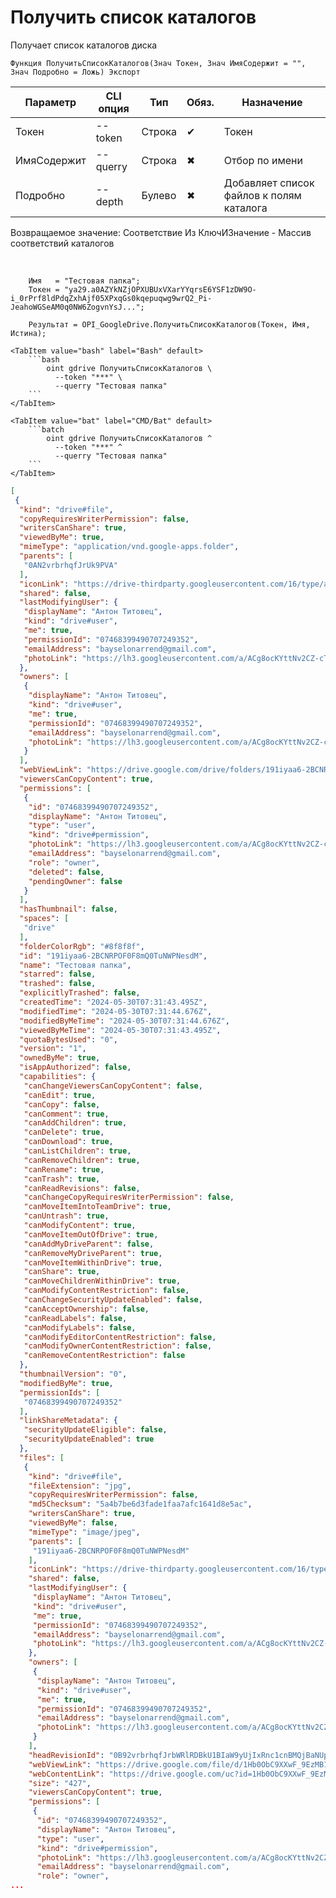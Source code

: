 ﻿---
sidebar_position: 2
---


# Получить список каталогов
 Получает список каталогов диска



`Функция ПолучитьСписокКаталогов(Знач Токен, Знач ИмяСодержит = "", Знач Подробно = Ложь) Экспорт`

  | Параметр | CLI опция | Тип | Обяз. | Назначение |
  |-|-|-|-|-|
  | Токен | --token | Строка | &#x2714; | Токен |
  | ИмяСодержит | --querry | Строка | &#x2716; | Отбор по имени |
  | Подробно | --depth | Булево | &#x2716; | Добавляет список файлов к полям каталога |

  
  Возвращаемое значение:   Соответствие Из КлючИЗначение - Массив соответствий каталогов

<br/>




```bsl title="Пример использования для 1С:Предприятие/OneScript"
    Имя   = "Тестовая папка";
    Токен = "ya29.a0AZYkNZjOPXUBUxVXarYYqrsE6YSF1zDW9O-i_0rPrf8ldPdqZxhAjf05XPxqGs0kqepuqwg9wrQ2_Pi-JeahoWGSeAM0q0NW6ZogvnYsJ...";

    Результат = OPI_GoogleDrive.ПолучитьСписокКаталогов(Токен, Имя, Истина);
```
    

 <Tabs>
  
    <TabItem value="bash" label="Bash" default>
        ```bash
            oint gdrive ПолучитьСписокКаталогов \
              --token "***" \
              --querry "Тестовая папка"
        ```
    </TabItem>
  
    <TabItem value="bat" label="CMD/Bat" default>
        ```batch
            oint gdrive ПолучитьСписокКаталогов ^
              --token "***" ^
              --querry "Тестовая папка"
        ```
    </TabItem>
</Tabs>


```json title="Результат"
[
 {
  "kind": "drive#file",
  "copyRequiresWriterPermission": false,
  "writersCanShare": true,
  "viewedByMe": true,
  "mimeType": "application/vnd.google-apps.folder",
  "parents": [
   "0AN2vrbrhqfJrUk9PVA"
  ],
  "iconLink": "https://drive-thirdparty.googleusercontent.com/16/type/application/vnd.google-apps.folder",
  "shared": false,
  "lastModifyingUser": {
   "displayName": "Антон Титовец",
   "kind": "drive#user",
   "me": true,
   "permissionId": "07468399490707249352",
   "emailAddress": "bayselonarrend@gmail.com",
   "photoLink": "https://lh3.googleusercontent.com/a/ACg8ocKYttNv2CZ-cTTuE90Zmht_PwnGc0YnjM1IUllXsTVORfZFVPU=s64"
  },
  "owners": [
   {
    "displayName": "Антон Титовец",
    "kind": "drive#user",
    "me": true,
    "permissionId": "07468399490707249352",
    "emailAddress": "bayselonarrend@gmail.com",
    "photoLink": "https://lh3.googleusercontent.com/a/ACg8ocKYttNv2CZ-cTTuE90Zmht_PwnGc0YnjM1IUllXsTVORfZFVPU=s64"
   }
  ],
  "webViewLink": "https://drive.google.com/drive/folders/191iyaa6-2BCNRPOF0F8mQ0TuNWPNesdM",
  "viewersCanCopyContent": true,
  "permissions": [
   {
    "id": "07468399490707249352",
    "displayName": "Антон Титовец",
    "type": "user",
    "kind": "drive#permission",
    "photoLink": "https://lh3.googleusercontent.com/a/ACg8ocKYttNv2CZ-cTTuE90Zmht_PwnGc0YnjM1IUllXsTVORfZFVPU=s64",
    "emailAddress": "bayselonarrend@gmail.com",
    "role": "owner",
    "deleted": false,
    "pendingOwner": false
   }
  ],
  "hasThumbnail": false,
  "spaces": [
   "drive"
  ],
  "folderColorRgb": "#8f8f8f",
  "id": "191iyaa6-2BCNRPOF0F8mQ0TuNWPNesdM",
  "name": "Тестовая папка",
  "starred": false,
  "trashed": false,
  "explicitlyTrashed": false,
  "createdTime": "2024-05-30T07:31:43.495Z",
  "modifiedTime": "2024-05-30T07:31:44.676Z",
  "modifiedByMeTime": "2024-05-30T07:31:44.676Z",
  "viewedByMeTime": "2024-05-30T07:31:43.495Z",
  "quotaBytesUsed": "0",
  "version": "1",
  "ownedByMe": true,
  "isAppAuthorized": false,
  "capabilities": {
   "canChangeViewersCanCopyContent": false,
   "canEdit": true,
   "canCopy": false,
   "canComment": true,
   "canAddChildren": true,
   "canDelete": true,
   "canDownload": true,
   "canListChildren": true,
   "canRemoveChildren": true,
   "canRename": true,
   "canTrash": true,
   "canReadRevisions": false,
   "canChangeCopyRequiresWriterPermission": false,
   "canMoveItemIntoTeamDrive": true,
   "canUntrash": true,
   "canModifyContent": true,
   "canMoveItemOutOfDrive": true,
   "canAddMyDriveParent": false,
   "canRemoveMyDriveParent": true,
   "canMoveItemWithinDrive": true,
   "canShare": true,
   "canMoveChildrenWithinDrive": true,
   "canModifyContentRestriction": false,
   "canChangeSecurityUpdateEnabled": false,
   "canAcceptOwnership": false,
   "canReadLabels": false,
   "canModifyLabels": false,
   "canModifyEditorContentRestriction": false,
   "canModifyOwnerContentRestriction": false,
   "canRemoveContentRestriction": false
  },
  "thumbnailVersion": "0",
  "modifiedByMe": true,
  "permissionIds": [
   "07468399490707249352"
  ],
  "linkShareMetadata": {
   "securityUpdateEligible": false,
   "securityUpdateEnabled": true
  },
  "files": [
   {
    "kind": "drive#file",
    "fileExtension": "jpg",
    "copyRequiresWriterPermission": false,
    "md5Checksum": "5a4b7be6d3fade1faa7afc1641d8e5ac",
    "writersCanShare": true,
    "viewedByMe": false,
    "mimeType": "image/jpeg",
    "parents": [
     "191iyaa6-2BCNRPOF0F8mQ0TuNWPNesdM"
    ],
    "iconLink": "https://drive-thirdparty.googleusercontent.com/16/type/image/jpeg",
    "shared": false,
    "lastModifyingUser": {
     "displayName": "Антон Титовец",
     "kind": "drive#user",
     "me": true,
     "permissionId": "07468399490707249352",
     "emailAddress": "bayselonarrend@gmail.com",
     "photoLink": "https://lh3.googleusercontent.com/a/ACg8ocKYttNv2CZ-cTTuE90Zmht_PwnGc0YnjM1IUllXsTVORfZFVPU=s64"
    },
    "owners": [
     {
      "displayName": "Антон Титовец",
      "kind": "drive#user",
      "me": true,
      "permissionId": "07468399490707249352",
      "emailAddress": "bayselonarrend@gmail.com",
      "photoLink": "https://lh3.googleusercontent.com/a/ACg8ocKYttNv2CZ-cTTuE90Zmht_PwnGc0YnjM1IUllXsTVORfZFVPU=s64"
     }
    ],
    "headRevisionId": "0B92vrbrhqfJrbWRlRDBkU1BIaW9yUjIxRnc1cnBMQjBaNUpnPQ",
    "webViewLink": "https://drive.google.com/file/d/1Hb0ObC9XXwF_9EzMB1JsNQiyqhqUV153/view?usp=drivesdk",
    "webContentLink": "https://drive.google.com/uc?id=1Hb0ObC9XXwF_9EzMB1JsNQiyqhqUV153&export=download",
    "size": "427",
    "viewersCanCopyContent": true,
    "permissions": [
     {
      "id": "07468399490707249352",
      "displayName": "Антон Титовец",
      "type": "user",
      "kind": "drive#permission",
      "photoLink": "https://lh3.googleusercontent.com/a/ACg8ocKYttNv2CZ-cTTuE90Zmht_PwnGc0YnjM1IUllXsTVORfZFVPU=s64",
      "emailAddress": "bayselonarrend@gmail.com",
      "role": "owner",
...
```
